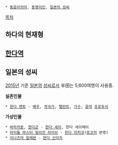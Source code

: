  * [[동음이의어]], [[동명이인]], [[일본의 성씨]]

[[목차]]
== 하다의 현재형 ==

== [[한다역]] ==

== 일본의 성씨 ==
[[2015년]] 기준 [[일본]]의 [[성씨]]로서 半田는 5,600여명이 사용중.

'''실존인물'''
 * [[한다 켄토]] - [[배우]], [[작곡가]], [[탤런트]], [[가수]], [[음악]] [[프로듀서]]
'''가상인물'''
 * [[바라카몬]], [[한다군]] - [[한다 세이]], 한다 세이메이
 * [[아이돌 마스터 밀리언 라이브]] - [[한다 미치코]]([[로코]]의 본명)
 * [[이나즈마 일레븐]] - [[한다 신이치]]
